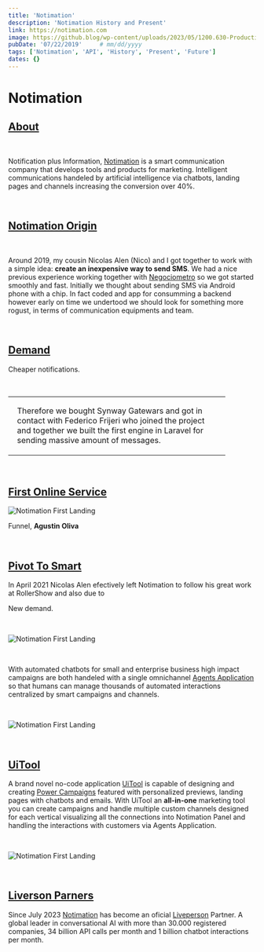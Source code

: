```yaml
---
title: 'Notimation'
description: 'Notimation History and Present'
link: https://notimation.com
image: https://github.blog/wp-content/uploads/2023/05/1200.630-Productivity-wLogo@2x.png?resize=1600%2C850
pubDate: '07/22/2019'     # mm/dd/yyyy
tags: ['Notimation', 'API', 'History', 'Present', 'Future']
dates: {}
---
```



# Notimation
## [About](#about)

<br />

Notification plus Information, <a href="https://notimation.com" target="_blank">Notimation</a> is a smart communication company that develops tools and products for marketing. Intelligent communications handeled by artificial intelligence via chatbots, landing pages and channels increasing the conversion over 40%.

<br />

## [Notimation Origin](#notimation-origin)

<br />

Around 2019, my cousin Nicolas Alen (Nico) and I got together to work with a simple idea: <b>create an inexpensive way to send SMS</b>. We had a nice previous experience working together with <a href="/previous/negociometro" target="_blank">Negociometro</a> so we got started smoothly and fast. Initially we thought about sending SMS via Android phone with a chip. In fact coded and app for consumming a backend however early on time we undertood we should look for something more rogust, in terms of communication equipments and team.

<br />

## [Demand](#demand)

Cheaper notifications.

<br />

<table>
    <tr>
        <td>
          <p style="width: 400px; padding-left: 10px;"> Therefore we bought Synway Gatewars and got in contact with Federico Frijeri who joined the project and together we built the first engine in Laravel for sending massive amount of messages. </p>
        </td>
        <td>
            <JImage src="/images/projects/notimation/notimation_synway.png" width="500px" height="233px"></JImage>
        </td>
    </tr>
</table>

<br />

## [First Online Service](#first-online-service)

![Notimation First Landing](/images/projects/notimation/notimation_first_landing.png)

Funnel, <b>Agustin Oliva</b>

<br />

## [Pivot To Smart](#pivot-to-smart)

In April 2021 Nicolas Alen efectively left Notimation to follow his great work at RollerShow and also due to

New demand.


<br />

![Notimation First Landing](/images/projects/notimation/notimation_landing.png)

<br />

With automated chatbots for small and enterprise business high impact campaigns are both handeled with a single omnichannel <a href="https://notimation.com/agents" target="_blank">Agents Application</a> so that humans can manage thousands of automated interactions centralized by smart campaigns and channels.

<br />

![Notimation First Landing](/images/projects/notimation/notimation_agents.png)

<br />

## [UiTool](#uitool)

A brand novel no-code application <a href="https://uitool.com" target="_blank">UiTool</a> is capable of designing and creating <a href="https://notimation.com/power-campaigns" target="_blank">Power Campaigns</a> featured with personalized previews, landing pages with chatbots and emails. With UiTool an <b>all-in-one</b> marketing tool you can create campaigns  and handle multiple custom channels designed for each vertical visualizing all the connections into Notimation Panel and handling the interactions with customers via Agents Application.

<br />

![Notimation First Landing](/images/projects/notimation/notimation_uitool.png)

<br />

## [Liverson Parners](#liveperson-partners)

Since July 2023 <a href="https://notimation.com" target="_blank">Notimation</a> has become an oficial <a href="https://liveperson.com" target="_blank">Liveperson</a>  Partner. A global leader in conversational AI with more than 30.000 registered companies, 34 billion API calls per month and 1 billion chatbot interactions per month.

<br />

